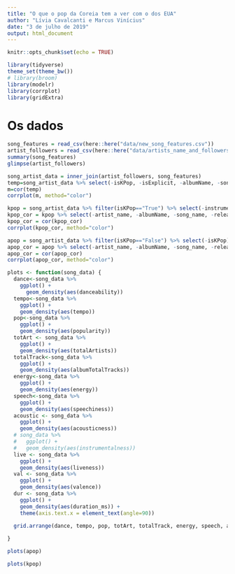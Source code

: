 ```yaml
---
title: "O que o pop da Coreia tem a ver com o dos EUA"
author: "Lívia Cavalcanti e Marcus Vinícius"
date: "3 de julho de 2019"
output: html_document
---
```


```r
knitr::opts_chunk$set(echo = TRUE)
```

```r
library(tidyverse)
theme_set(theme_bw())
# library(broom)
library(modelr) 
library(corrplot)
library(gridExtra)

```

# Os dados

```r
song_features = read_csv(here::here("data/new_song_features.csv")) 
artist_followers = read_csv(here::here("data/artists_name_and_followers.csv")) 
summary(song_features)
glimpse(artist_followers)
```


```r
song_artist_data = inner_join(artist_followers, song_features)
temp=song_artist_data %>% select(-isKPop, -isExplicit, -albumName, -song_name, -artist_name, -release_date)
m=cor(temp)
corrplot(m, method="color")

```

```r
kpop = song_artist_data %>% filter(isKPop=="True") %>% select(-instrumentalness, -isKPop, -isExplicit) #intrumentalness ~ 0, isExplicit == FALSE
kpop_cor = kpop %>% select(-artist_name, -albumName, -song_name, -release_date)
kpop_cor = cor(kpop_cor)
corrplot(kpop_cor, method="color")
```

```r
apop = song_artist_data %>% filter(isKPop=="False") %>% select(-isKPop) 
apop_cor = apop %>% select(-artist_name, -albumName, -song_name, -release_date, -isExplicit)
apop_cor = cor(apop_cor)
corrplot(apop_cor, method="color")
```


```r
plots <- function(song_data) {
  dance<-song_data %>%
    ggplot() +
      geom_density(aes(danceability)) 
  tempo<-song_data %>%
    ggplot() +
    geom_density(aes(tempo))
  pop<-song_data %>%
    ggplot() +
    geom_density(aes(popularity))
  totArt <- song_data %>%
    ggplot() +
    geom_density(aes(totalArtists))
  totalTrack<-song_data %>%
    ggplot() +
    geom_density(aes(albumTotalTracks))
  energy<-song_data %>%
    ggplot() +
    geom_density(aes(energy))
  speech<-song_data %>%
    ggplot() +
    geom_density(aes(speechiness))
  acoustic <- song_data %>%
    ggplot() +
    geom_density(aes(acousticness))
  # song_data %>%
  #   ggplot() +
  #   geom_density(aes(instrumentalness))
  live <- song_data %>%
    ggplot() +
    geom_density(aes(liveness))
  val <- song_data %>%
    ggplot() +
    geom_density(aes(valence))
  dur <- song_data %>%
    ggplot() +
    geom_density(aes(duration_ms)) +
    theme(axis.text.x = element_text(angle=90))
  
  grid.arrange(dance, tempo, pop, totArt, totalTrack, energy, speech, acoustic, live, val, dur, nrow = 3)

}


```

```r

plots(apop)
```

```r
plots(kpop)
```

